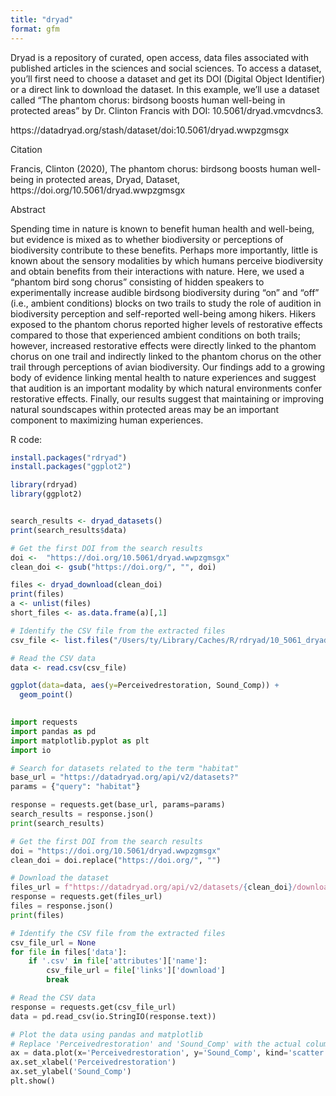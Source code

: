 ```yaml
---
title: "dryad"
format: gfm
---
```

Dryad is a repository of curated, open access, data files associated with published articles in the sciences and social sciences. To access a dataset, you'll first need to choose a dataset and get its DOI (Digital Object Identifier) or a direct link to download the dataset. In this example, we'll use a dataset called "The phantom chorus: birdsong boosts human well-being in protected areas" by Dr. Clinton Francis with DOI: 10.5061/dryad.vmcvdncs3.

https://datadryad.org/stash/dataset/doi:10.5061/dryad.wwpzgmsgx

Citation

Francis, Clinton (2020), The phantom chorus: birdsong boosts human well-being in protected areas, Dryad, Dataset, https://doi.org/10.5061/dryad.wwpzgmsgx

Abstract

Spending time in nature is known to benefit human health and well-being, but evidence is mixed as to whether biodiversity or perceptions of biodiversity contribute to these benefits. Perhaps more importantly, little is known about the sensory modalities by which humans perceive biodiversity and obtain benefits from their interactions with nature. Here, we used a “phantom bird song chorus” consisting of hidden speakers to experimentally increase audible birdsong biodiversity during “on” and “off” (i.e., ambient conditions) blocks on two trails to study the role of audition in biodiversity perception and self-reported well-being among hikers. Hikers exposed to the phantom chorus reported higher levels of restorative effects compared to those that experienced ambient conditions on both trails; however, increased restorative effects were directly linked to the phantom chorus on one trail and indirectly linked to the phantom chorus on the other trail through perceptions of avian biodiversity. Our findings add to a growing body of evidence linking mental health to nature experiences and suggest that audition is an important modality by which natural environments confer restorative effects. Finally, our results suggest that maintaining or improving natural soundscapes within protected areas may be an important component to maximizing human experiences.



R code:

```r
install.packages("rdryad")
install.packages("ggplot2")
```




```r
library(rdryad)
library(ggplot2)


search_results <- dryad_datasets()
print(search_results$data)

# Get the first DOI from the search results
doi <-  "https://doi.org/10.5061/dryad.wwpzgmsgx"
clean_doi <- gsub("https://doi.org/", "", doi)

files <- dryad_download(clean_doi)
print(files)
a <- unlist(files)
short_files <- as.data.frame(a)[,1]

# Identify the CSV file from the extracted files
csv_file <- list.files("/Users/ty/Library/Caches/R/rdryad/10_5061_dryad_wwpzgmsgx", pattern = ".csv", full.names = TRUE)[2]

# Read the CSV data
data <- read.csv(csv_file)

ggplot(data=data, aes(y=Perceivedrestoration, Sound_Comp)) +
  geom_point()
  
```



```python
import requests
import pandas as pd
import matplotlib.pyplot as plt
import io

# Search for datasets related to the term "habitat"
base_url = "https://datadryad.org/api/v2/datasets?"
params = {"query": "habitat"}

response = requests.get(base_url, params=params)
search_results = response.json()
print(search_results)

# Get the first DOI from the search results
doi = "https://doi.org/10.5061/dryad.wwpzgmsgx"
clean_doi = doi.replace("https://doi.org/", "")

# Download the dataset
files_url = f"https://datadryad.org/api/v2/datasets/{clean_doi}/download"
response = requests.get(files_url)
files = response.json()
print(files)

# Identify the CSV file from the extracted files
csv_file_url = None
for file in files['data']:
    if '.csv' in file['attributes']['name']:
        csv_file_url = file['links']['download']
        break

# Read the CSV data
response = requests.get(csv_file_url)
data = pd.read_csv(io.StringIO(response.text))

# Plot the data using pandas and matplotlib
# Replace 'Perceivedrestoration' and 'Sound_Comp' with the actual column names in your dataset
ax = data.plot(x='Perceivedrestoration', y='Sound_Comp', kind='scatter')
ax.set_xlabel('Perceivedrestoration')
ax.set_ylabel('Sound_Comp')
plt.show()
```




